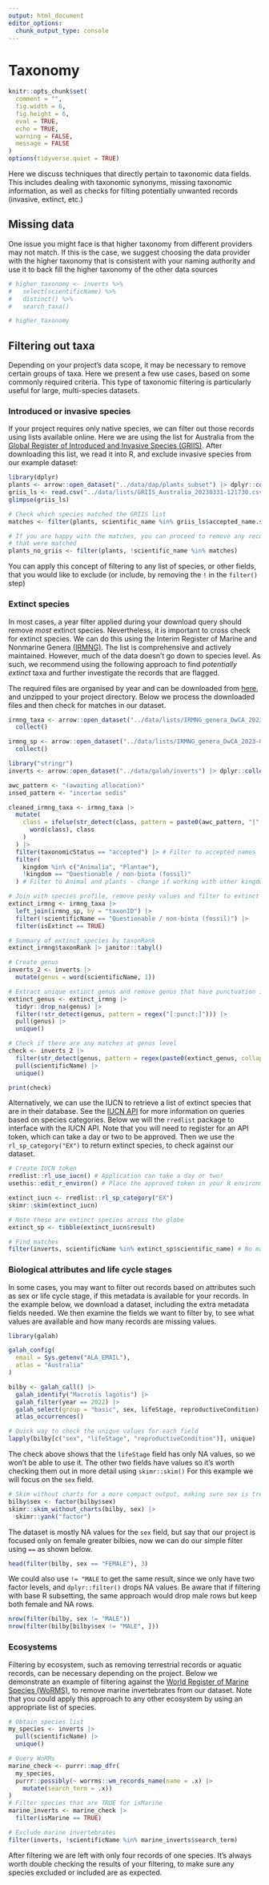 ```yaml
---
output: html_document
editor_options: 
  chunk_output_type: console
---
```


# Taxonomy

<!-- Andrew: The distinction between taxonomy page here, and the taxonomy validation page, is that this page (taxonomy or whatever better name), is about treating the values as if they were any other data type, its just that they happen to be taxonomic and we are cleaning *our dataset* based on that attribute. It's not about cleaning taxnomic issues, its just cleaning data that falls within the category of taxonomy. The content here on this page so far hopefully will make that clearer - for example, filtering based on X, its like you would filter any other data type, or spatial records filtering based on distance and so on. Checking against extinct species, filtering based on life stage etc.
Taxonomic validation on the other hand (not sure on the name), should be about cleaning the actual specific values, and the cleaning *relates to the taxonomy itself*. Is the species name formatted correctly, do you have a naming issues, synynoms, checking upstream and validating etc.  -->
<!-- Where I was up to is that the taxnomy_validation page is mostly unchanged (previously taxonomy.qmd). But after looking through, there is probably some content that can be better placed in the new chapters, such as in strings (there is a bunch of string stuff there that is already covered in other sections, or if not can be moved to the strings section and hyperlinked, i dont think it needs to be with taxonomy), or here (if it meets the domain of this page), and then it can stand alone based on the scope i described above -->

```r
knitr::opts_chunk$set(
  comment = "",
  fig.width = 6,
  fig.height = 6,
  eval = TRUE,
  echo = TRUE,
  warning = FALSE,
  message = FALSE
)
options(tidyverse.quiet = TRUE)
```

Here we discuss techniques that directly pertain to taxonomic data fields. This
includes dealing with taxonomic synonyms, missing taxonomic information, as well
as checks for filting potentially unwanted records (invasive, extinct, etc.) 

## Missing data

One issue you might face is that higher taxonomy from different providers may
not match. If this is the case, we suggest choosing the data provider with the
higher taxonomy that is consistent with your naming authority and use it to back
fill the higher taxonomy of the other data sources

```r
# higher_taxonomy <- inverts %>%
#   select(scientificName) %>%
#   distinct() %>%
#   search_taxa()

# higher_taxonomy
```

## Filtering out taxa

Depending on your project's data scope, it may be necessary to remove certain
groups of taxa. Here we present a few use cases, based on some commonly required
criteria. This type of taxonomic filtering is particularly useful for large,
multi-species datasets. 

### Introduced or invasive species

If your project requires only native species, we can filter out those records
using lists available online. Here we are using the list for Australia from the
[Global Register of Introduced and Invasive Species
(GRIIS)](https://griis.org/download). After downloading this list, we read it
into R, and exclude invasive species from our example dataset:

```r
library(dplyr)
plants <- arrow::open_dataset("../data/dap/plants_subset") |> dplyr::collect()
griis_ls <- read.csv("../data/lists/GRIIS_Australia_20230331-121730.csv")
glimpse(griis_ls)

# Check which species matched the GRIIS list
matches <- filter(plants, scientific_name %in% griis_ls$accepted_name.species)

# If you are happy with the matches, you can proceed to remove any records
# that were matched
plants_no_griis <- filter(plants, !scientific_name %in% matches)
```

::: {.callout-tip}
You can apply this concept of filtering to any list of species, or other fields, that you would like to exclude (or include, by removing the `!` in the `filter()` step)
:::

### Extinct species 

In most cases, a year filter applied during your download query should remove
_most_ extinct species. Nevertheless, it is important to cross check for extinct
species. We can do this using the Interim Register of Marine and Nonmarine
Genera [(IRMNG)](https://www.irmng.org/). The list is comprehensive and actively
maintained. However, much of the data doesn't go down to species level. As such,
we recommend using the following approach to find _potentially extinct_ taxa and
further investigate the records that are flagged.

The required files are organised by year and can be downloaded from
[here](https://www.irmng.org/export/), and unzipped to your project directory.
Below we process the downloaded files and then check for matches in our dataset.

```r
irmng_taxa <- arrow::open_dataset("../data/lists/IRMNG_genera_DwCA_2023-05-19/taxon_subset") |>
  collect()

irmng_sp <- arrow::open_dataset("../data/lists/IRMNG_genera_DwCA_2023-05-19/speciesprofile") |>
  collect()
```

<!-- Notes/Andrew: This chunk below will need some explaining, I didn't look
into it but there is a few things happening but the comments dont give enough
context or logic -->

```r
library("stringr")
inverts <- arrow::open_dataset("../data/galah/inverts") |> dplyr::collect()

awc_pattern <- "(awaiting allocation)"
insed_pattern <- "incertae sedis"

cleaned_irmng_taxa <- irmng_taxa |>
  mutate(
    class = ifelse(str_detect(class, pattern = paste0(awc_pattern, "|", insed_pattern)),
      word(class), class
    )
  ) |>
  filter(taxonomicStatus == "accepted") |> # Filter to accepted names
  filter(
    kingdom %in% c("Animalia", "Plantae"),
    !kingdom == "Questionable / non-biota (fossil)"
  ) # Filter to Animal and plants - change if working with other kingdoms

# Join with species profile, remove pesky values and filter to extinct taxa
extinct_irmng <- irmng_taxa |>
  left_join(irmng_sp, by = "taxonID") |>
  filter(!scientificName == "Questionable / non-biota (fossil)") |>
  filter(isExtinct == TRUE)

# Summary of extinct species by taxonRank
extinct_irmng$taxonRank |> janitor::tabyl()

# Create genus
inverts_2 <- inverts |>
  mutate(genus = word(scientificName, 1))

# Extract unique extinct genus and remove genus that have punctuation in them
extinct_genus <- extinct_irmng |>
  tidyr::drop_na(genus) |>
  filter(!str_detect(genus, pattern = regex("[:punct:]"))) |>
  pull(genus) |>
  unique()

# Check if there are any matches at genus level
check <- inverts_2 |>
  filter(str_detect(genus, pattern = regex(paste0(extinct_genus, collapse = "|")))) |>
  pull(scientificName) |>
  unique()

print(check)
```

Alternatively, we can use the IUCN to retrieve a list of extinct species that
are in their database. See the [IUCN
API](https://apiv3.iucnredlist.org/api/v3/docs#species-category) for more
information on queries based on species categories. Below we will the `rredlist`
package to interface with the IUCN API. Note that you will need to register for
an API token, which can take a day or two to be approved. Then we use the
`rl_sp_category("EX")` to return extinct species, to check against our dataset. 

<!-- Andrew/Notes: Leaving eval = false because I tried to query for a token and got a 403 error. -->

```r
# Create IUCN token
rredlist::rl_use_iucn() # Application can take a day or two!
usethis::edit_r_environ() # Place the approved token in your R environment

extinct_iucn <- rredlist::rl_sp_category("EX")
skimr::skim(extinct_iucn)

# Note these are extinct species across the globe
extinct_sp <- tibble(extinct_iucn$result)

# Find matches
filter(inverts, scientificName %in% extinct_sp$scientific_name) # No matches
```

### Biological attributes and life cycle stages

In some cases, you may want to filter out records based on attributes such as
sex or life cycle stage, if this metadata is available for your records. In the
example below, we download a dataset, including the extra metadata fields
needed. We then examine the fields we want to filter by, to see what values are
available and how many records are missing values.

```r
library(galah)

galah_config(
  email = Sys.getenv("ALA_EMAIL"),
  atlas = "Australia"
)

bilby <- galah_call() |>
  galah_identify("Macrotis lagotis") |>
  galah_filter(year == 2022) |>
  galah_select(group = "basic", sex, lifeStage, reproductiveCondition) |>
  atlas_occurrences()

# Quick way to check the unique values for each field
lapply(bilby[c("sex", "lifeStage", "reproductiveCondition")], unique)
```

The check above shows that the `lifeStage` field has only NA values, so we won't
be able to use it. The other two fields have values so it's worth checking them
out in more detail using `skimr::skim()` For this example we will focus on the
`sex` field.

```r
# Skim without charts for a more compact output, making sure sex is treated as a factor
bilby$sex <- factor(bilby$sex)
skimr::skim_without_charts(bilby, sex) |>
  skimr::yank("factor")
```

The dataset is mostly NA values for the `sex` field, but say that our project is
focused only on female greater bilbies, now we can do our simple filter using
`==` as shown below. 
```r
head(filter(bilby, sex == "FEMALE"), 3)
```

We could also use `!= "MALE` to get the same result, since we only have two
factor levels, and `dplyr::filter()` drops NA values. Be aware that if filtering
with base R subsetting, the same approach would drop male rows but keep both
female and NA rows.

```r
nrow(filter(bilby, sex != "MALE"))
nrow(filter(bilby[bilby$sex != "MALE", ]))
```

### Ecosystems

Filtering by ecosystem, such as removing terrestrial records or aquatic records,
can be necessary depending on the project. Below we demonstrate an example of
filtering against the [World Register of Marine Species
(WoRMS)](https://www.marinespecies.org/), to remove marine invertebrates from
our dataset. Note that you could apply this approach to any other ecosystem by
using an appropriate list of species. 

<!-- Andrew/Notes: This is worth double checking, I only quickly checked this
and fixed the second half because it wasn't actually filtering anything even
though all but 1 of the species were marine. But this is just as far as I could
understand; I don't know the dataset or anything so its not clear to me if
what's happening is ok or not. --> 
<!-- Also - It was written up and coded with
the goal stated as removing marine species, if interested in terrestrial. But
this doesn't make sense, the inverts data is all marine but one species? Either
I'm completely misunderstanding or this was a misunderstanding at some point. As
I'm writing this I realised that if this was a mix up, the fix is really easy -
just change the wording to removing non-marine species, and changing the filter.
Makes a lot more sense -->
<!-- Side note - the only species that doesn't get filtered has NA or invalid
number as the value. not an actual value for confidence in not marine -->
```r
# Obtain species list
my_species <- inverts |>
  pull(scientificName) |>
  unique()

# Query WoRMs
marine_check <- purrr::map_dfr(
  my_species,
  purrr::possibly(~ worrms::wm_records_name(name = .x) |>
    mutate(search_term = .x))
)
# Filter species that are TRUE for isMarine
marine_inverts <- marine_check |>
  filter(isMarine == TRUE)

# Exclude marine invertebrates
filter(inverts, !scientificName %in% marine_inverts$search_term)
```

After filtering we are left with only four records of one species. It's always
worth double checking the results of your filtering, to make sure any species
excluded or included are as expected. 

